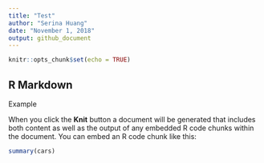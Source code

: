 ```yaml
---
title: "Test"
author: "Serina Huang"
date: "November 1, 2018"
output: github_document
---
```


```r
knitr::opts_chunk$set(echo = TRUE)
```

## R Markdown

Example

When you click the **Knit** button a document will be generated that includes both content as well as the output of any embedded R code chunks within the document. You can embed an R code chunk like this:

```r
summary(cars)
```